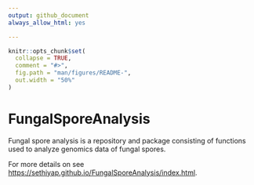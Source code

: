 ```yaml
---
output: github_document
always_allow_html: yes

---
```


<!-- README.md is generated from README.Rmd. Please edit that file -->

```r
knitr::opts_chunk$set(
  collapse = TRUE,
  comment = "#>",
  fig.path = "man/figures/README-",
  out.width = "50%"
)
```

# FungalSporeAnalysis

Fungal spore analysis is a repository and package consisting of functions used to analyze genomics data of fungal spores. 


For more details on see <https://sethiyap.github.io/FungalSporeAnalysis/index.html>.

